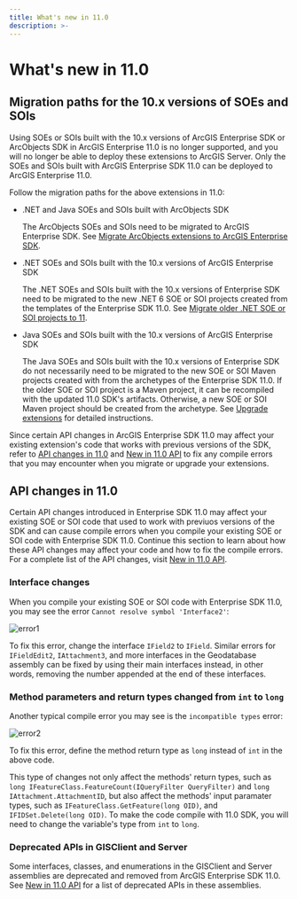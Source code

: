 ```yaml
---
title: What's new in 11.0
description: >-
---
```


# What's new in 11.0

## Migration paths for the 10.x versions of SOEs and SOIs

Using SOEs or SOIs built with the 10.x versions of ArcGIS Enterprise SDK or ArcObjects SDK in ArcGIS Enterprise 11.0 is no longer supported, and you will no longer be able to deploy these extensions to ArcGIS Server. Only the SOEs and SOIs built with ArcGIS Enterprise SDK 11.0 can be deployed to ArcGIS Enterprise 11.0.

Follow the migration paths for the above extensions in 11.0:

- .NET and Java SOEs and SOIs built with ArcObjects SDK

   The ArcObjects SOEs and SOIs need to be migrated to ArcGIS Enterprise SDK. See [Migrate ArcObjects extensions to ArcGIS Enterprise SDK](../../net/net-8-support/#migrate-older-net-soe-or-soi-projects-to-11).

- .NET SOEs and SOIs built with the 10.x versions of ArcGIS Enterprise SDK
  
   The .NET SOEs and SOIs built with the 10.x versions of Enterprise SDK need to be migrated to the new .NET 6 SOE or SOI projects created from the templates of the Enterprise SDK 11.0. See [Migrate older .NET SOE or SOI projects to 11](../../net/net-8-support/#migrate-older-net-soe-or-soi-projects-to-11).

- Java SOEs and SOIs built with the 10.x versions of ArcGIS Enterprise SDK

  The Java SOEs and SOIs built with the 10.x versions of Enterprise SDK do not necessarily need to be migrated to the new SOE or SOI Maven projects created with from the archetypes of the Enterprise SDK 11.0. If the older SOE or SOI project is a Maven project, it can be recompiled with the updated 11.0 SDK's artifacts. Otherwise, a new SOE or SOI Maven project should be created from the archetype. See [Upgrade extensions](../upgrade-extensions/) for detailed instructions.

Since certain API changes in ArcGIS Enterprise SDK 11.0 may affect your existing extension's code that works with previous versions of the SDK, refer to [API changes in 11.0](#api-changes-in-110) and [New in 11.0 API](../whats-new-api-11-0-java/) to fix any compile errors that you may encounter when you migrate or upgrade your extensions.

## API changes in 11.0

Certain API changes introduced in Enterprise SDK 11.0 may affect your existing SOE or SOI code that used to work with previuos versions of the SDK and can cause compile errors when you compile your existing SOE or SOI code with Enterprise SDK 11.0. Continue this section to learn about how these API changes may affect your code and how to fix the compile errors. For a complete list of the API changes, visit [New in 11.0 API](../whats-new-api-11-0-java/).

### Interface changes

When you compile your existing SOE or SOI code with Enterprise SDK 11.0, you may see the error `Cannot resolve symbol 'Interface2'`:

![](./bitmaps/upgrade-error2.png "error1")
    
To fix this error, change the interface `IField2` to `IField`. Similar errors for `IFieldEdit2`, `IAttachment3`, and more interfaces in the Geodatabase assembly can be fixed by using their main interfaces instead, in other words, removing the number appended at the end of these interfaces.

### Method parameters and return types changed from `int` to `long`

Another typical compile error you may see is the `incompatible types` error:

![](./bitmaps/upgrade-error3.png "error2")

To fix this error, define the method return type as `long` instead of `int` in the above code.

This type of changes not only affect the methods' return types, such as `long IFeatureClass.FeatureCount(IQueryFilter QueryFilter)` and `long IAttachment.AttachmentID`, but also affect the methods' input paramater types, such as `IFeatureClass.GetFeature(long OID)`, and `IFIDSet.Delete(long OID)`. To make the code compile with 11.0 SDK, you will need to change the variable's type from `int` to `long`. 

### Deprecated APIs in GISClient and Server

Some interfaces, classes, and enumerations in the GISClient and Server assemblies are deprecated and removed from ArcGIS Enterprise SDK 11.0. See [New in 11.0 API](../whats-new-api-11-0-java/) for a list of deprecated APIs in these assemblies.
